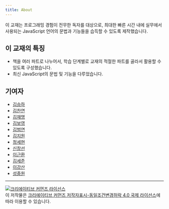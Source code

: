 ```yaml
---
title: About
---
```


이 교재는 프로그래밍 경험이 전무한 독자를 대상으로, 최대한 빠른 시간 내에 실무에서 사용되는 JavaScript 언어의 문법과 기능들을 습득할 수 있도록 제작했습니다.

## 이 교재의 특징

- 책을 여러 파트로 나누어서, 학습 단계별로 교재의 적절한 파트를 골라서 활용할 수 있도록 구성했습니다.
- 최신 JavaScript의 문법 및 기능을 다루었습니다.

## 기여자

- [김승하](https://github.com/seungha-kim) <!-- 최초 저자 -->
- [김찬연](https://github.com/chayeoi) <!-- 오타 수정 -->
- [김재명](https://github.com/stared329) <!-- 변수 선언 방법 비교표 제작 -->
- [김보영](https://github.com/underbleu) <!-- 오타 수정 -->
- [김범연](https://github.com/BeomyeonAndrewKim) <!-- 내용 오류 수정 -->
- [김지원](https://github.com/jiwonkirn) <!-- 내용 오류 수정 -->
- [정세현](https://github.com/sehyunchung) <!-- 스프린트 참여 -->
- [신창선](https://github.com/changseon-shin) <!-- 스프린트 참여 -->
- [이근환](https://github.com/leekeunhwan) <!-- 스프린트 참여 -->
- [김세준](https://github.com/KimSejune) <!-- 스프린트 참여 -->
- [이강산](https://github.com/hellomac87) <!-- 스프린트 참여 -->
- [성중원](https://github.com/yoeubi) <!-- 스프린트 참여 -->

---

<a rel="license" href="http://creativecommons.org/licenses/by-sa/4.0/"><img alt="크리에이티브 커먼즈 라이선스" style="border-width:0" src="https://i.creativecommons.org/l/by-sa/4.0/88x31.png" /></a><br />이 저작물은 <a rel="license" href="http://creativecommons.org/licenses/by-sa/4.0/">크리에이티브 커먼즈 저작자표시-동일조건변경허락 4.0 국제 라이선스</a>에 따라 이용할 수 있습니다.

